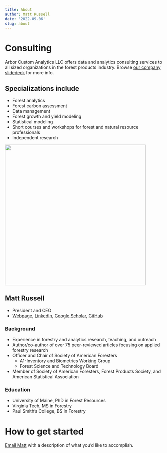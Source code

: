 ```yaml
---
title: About
author: Matt Russell
date: '2022-09-06'
slug: about
---
```


# Consulting 

Arbor Custom Analytics LLC offers data and analytics consulting services to all sized organizations in the forest products industry. Browse [our company slidedeck](https://docs.google.com/presentation/d/1-X-e4OuPv2gTmJQuBM0tVkH6U44o5okYTm7f1qhi9lE/edit?usp=sharing) for more info.  

## Specializations include
* Forest analytics 
* Forest carbon assessment
* Data management 
* Forest growth and yield modeling 
* Statistical modeling
* Short courses and workshops for forest and natural resource professionals
* Independent research 
  
  
<left>
![](/matt_profile2_small.jpg){width=450px}

## Matt Russell
* President and CEO
* [Webpage](https://mbrussell.org/), [LinkedIn](https://www.linkedin.com/in/matthew-russell-70a94824/), [Google Scholar](https://scholar.google.com/citations?user=4OO83OcAAAAJ&hl=en&authuser=2), [GitHub](https://github.com/mbrussell)

### Background
* Experience in forestry and analytics research, teaching, and outreach
* Author/co-author of over 75 peer-reviewed articles focusing on applied forestry research
* Officer and Chair of Society of American Foresters
  + A1-Inventory and Biometrics Working Group
  + Forest Science and Technology Board
* Member of Society of American Foresters, Forest Products Society, and American Statistical Association  

### Education
* University of Maine, PhD in Forest Resources
* Virginia Tech, MS in Forestry
* Paul Smith's College, BS in Forestry

# How to get started
[Email Matt](mailto:matt@arbor-analytics.com) with a description of what you’d like to accomplish. 
